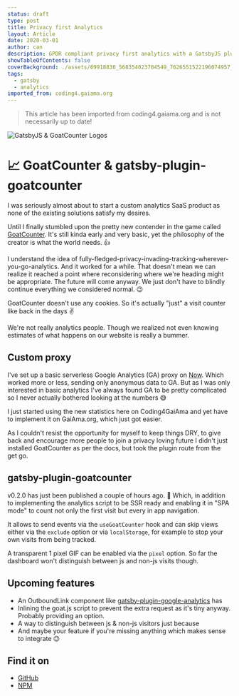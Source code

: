 ```yaml
---
status: draft
type: post
title: Privacy first Analytics
layout: Article
date: 2020-03-01
author: can
description: GPDR compliant privacy first analytics with a GatsbyJS plugin
showTableOfContents: false
coverBackground: ./assets/69918836_568354023704549_7626551522196074957_n.jpg
tags:
  - gatsby
  - analytics
imported_from: coding4.gaiama.org
---
```


> This article has been imported from coding4.gaiama.org and is not necessarily up to date!

![GatsbyJS & GoatCounter Logos](assets/Gatsby-meets-GoatCounter.png)

# 📈 GoatCounter & gatsby-plugin-goatcounter

I was seriously almost about to start a custom analytics SaaS product as none of the existing solutions satisfy my desires.

Until I finally stumbled upon the pretty new contender in the game called [GoatCounter]. It's still kinda early and very basic, yet the philosophy of the creator is what the world needs. 👍

I understand the idea of fully-fledged-privacy-invading-tracking-wherever-you-go-analytics. And it worked for a while. That doesn't mean we can realize it reached a point where reconsidering where we're heading might be appropriate. The future will come anyway. We just don't have to blindly continue everything we considered normal. 😉

GoatCounter doesn't use any cookies. So it's actually "just" a visit counter like back in the days ✌️

We're not really analytics people. Though we realized not even knowing estimates of what happens on our website is really a bummer.

## Custom proxy

I've set up a basic serverless Google Analytics (GA) proxy on [Now](https://now.sh). Which worked more or less, sending only anonymous data to GA. But as I was only interested in basic analytics I've always found GA to be pretty complicated so I never actually bothered looking at the numbers 😅

I just started using the new statistics here on Coding4GaiAma and yet have to implement it on GaiAma.org, which just got easier.

As I couldn't resist the opportunity for myself to keep things DRY, to give back and encourage more people to join a privacy loving future I didn't just installed GoatCounter as per the docs, but took the plugin route from the get go.

## gatsby-plugin-goatcounter

v0.2.0 has just been published a couple of hours ago. 🎉
Which, in addition to implementing the analytics script to be SSR ready and enabling it in "SPA mode" to count not only the first visit but every in app navigation.

It allows to send events via the `useGoatCounter` hook and can skip views either via the `exclude` option or via `localStorage`, for example to stop your own visits from being tracked.

A transparent 1 pixel GIF can be enabled via the `pixel` option.
So far the dashboard won't distinguish between js and non-js visits though.

## Upcoming features

- An OutboundLink component like [gatsby-plugin-google-analytics](https://github.com/gatsbyjs/gatsby/tree/master/packages/gatsby-plugin-google-analytics#outboundlink-component) has
- Inlining the goat.js script to prevent the extra request as it's tiny anyway. Probably providing an option.
- A way to distinguish between js & non-js visitors just because
- And maybe your feature if you're missing anything which makes sense to integrate 😉

## Find it on

- [GitHub](https://github.com/GaiAma/Coding4GaiAma/tree/master/packages/gatsby-plugin-goatcounter)
- [NPM](https://www.npmjs.com/package/gatsby-plugin-goatcounter)

[goatcounter]: https://www.goatcounter.com/
